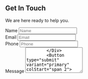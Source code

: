 <Section py="8|12|16|24">
  <Container>
    <Flexbox flexDirection="column" textAlign="center">
      <H2 m="0" lineHeight="tight">
        Get In Touch
      </H2>
      <P fontSize="xl|2xl" mt="2" textAlign="center">
        We are here ready to help you.
      </P>
      <Form d="grid" col="1|repeat(2, auto)" gap="4" mt="4" w="full|auto">
        <Div>
          <VisuallyHidden>
            <Label htmlFor="form-03-name">Name</Label>
          </VisuallyHidden>
          <Input type="text" id="form-03-name" name="name" placeholder="Name" />
        </Div>
        <Div>
          <VisuallyHidden>
            <Label htmlFor="form-03-email">Email</Label>
          </VisuallyHidden>
          <Input
            type="email"
            id="form-03-email"
            name="email"
            placeholder="Email"
          />
        </Div>
        <Div colStart="span 2">
          <VisuallyHidden>
            <Label htmlFor="form-03-phone">Phone</Label>
          </VisuallyHidden>
          <Input
            type="tel"
            id="form-03-phone"
            name="phone"
            placeholder="Phone"
          />
        </Div>
        <Div colStart="span 2">
          <VisuallyHidden>
            <Label htmlFor="form-03-message">Message</Label>
          </VisuallyHidden>
          <Textarea
            placeholder="Message"
            id="form-03-message"
            name="message"
            rows="5"
          />
        </Div>
        <Button type="submit" variant="primary" colStart="span 2">
          Send message
        </Button>
      </Form>
      <Flexbox mt="4" fontSize="md">
        <Icon name="help-circle" mr="2" size="5" /> Are you an existing client?{" "}
        <A href="#" ml="1">
          Talk to us.
        </A>
      </Flexbox>
    </Flexbox>
  </Container>
</Section>
